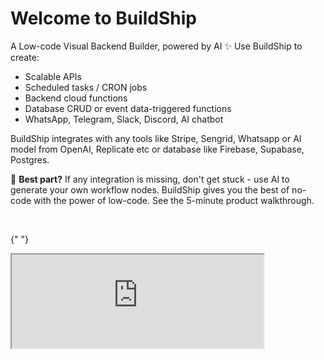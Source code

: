
# Welcome to BuildShip

A Low-code Visual Backend Builder, powered by AI ✨ Use BuildShip to create:

- Scalable APIs
- Scheduled tasks / CRON jobs
- Backend cloud functions
- Database CRUD or event data-triggered functions
- WhatsApp, Telegram, Slack, Discord, AI chatbot

BuildShip integrates with any tools like Stripe, Sengrid, Whatsapp or AI model from OpenAI, Replicate etc or database
like Firebase, Supabase, Postgres.

🪩 **Best part?** If any integration is missing, don't get stuck - use AI to generate your own workflow nodes. BuildShip
gives you the best of no-code with the power of low-code. See the 5-minute product walkthrough.

<br />

{" "}

<iframe
  className='aspect-video w-full'
  src='https://www.youtube.com/embed/k20_4hv7pT4'
  allow='accelerometer; autoplay; clipboard-write; encrypted-media; gyroscope; picture-in-picture'
  allowFullScreen
  width='80%'
/>

## Quick Start


Follow the learning resources below to get a deeper understanding of the platform:

<Cards num={3}>
  <Card image arrow title='How to build a workflow?' href='/basics/workflow'>
    <>![BuildShip Workflows](/assets/workflow-cover.png)</>
  </Card>
  <Card image arrow title='What is a node?' href='/basics/node'>
    <>![BuildShip Nodes](/assets/nodes-cover.png)</>
  </Card>
  <Card image arrow title='What are workflow triggers?' href='/basics/trigger'>
    <>![BuildShip Triggers](/assets/triggers-cover.png)</>
  </Card>
</Cards>

You can connect your favorite AI models, tools, API services, and backend in minutes. Extend your workflow's
capabilities with JavaScript / TypeScript code and 1M+ NPM packages! 🤯

BuildShip lets you build scalable backend workflows for the apps you build on any stack. Be it a no-code app builder
(FlutterFlow, Webflow, Framer, Adalo, Bubble, BravoStudio ...) or a frontend framework (Next.js, React, Vue ...) - you
can build scalable backend tasks for them in minutes. This means you don't need to wrangle or deploy things on the cloud
platform, wait for long build cycles of cloud functions, perform DevOps, etc.

No-code friendly but the code of every node is accessible and tweakable in javascript/typescript. Comes with features
like instant deployment (no need to wait for long build cycles), version control, multiple projects, copying workflows
from one project to another, a large number of templates on popular use cases - WhatsApp Bot, Google Vision, Stripe
Payment, and so much more.

✨✨ Just Build and Ship, instantly 🚀

## What's inside? 👀

Built on top of powerful and scalable **Google Cloud Platform (GCP)**, BuildShip gives you a friction-free serverless
development experience. Now you can quickly transform your ideas into cloud-deployed scripts within seconds, without
leaving your browser.

BuildShip uses **Cloud Run** to run your code in a serverless environment. It also supports EventArc-based backend
triggers, HTTP and webhook backend triggers, data triggers, and BYOC (Bring Your Own Cloud) compatibility.

## Features 🪄

<Image src={features} alt='BuildShip Features' width={1200} />

### Combine the power of any AI Model

Integrate the leading multimodal AI models and services with your APIs and Workflows like **ChatGPT**, **Stable
Diffusion**, **Midjourney**, **DALL-E 2**, and many more.

### The Nodeverse

Explore and select from The Nodeverse, our library of pre-built nodes or generate your own using AI. Tweak the nodes to
your liking and build your own custom workflows.

### Build with JavaScript / TypeScript

Typical low-code, no-code tools use their own complicated formulae process as you start to build anything meaningful.
With BuildShip you can build on javascript/typescript - which has a lot of reference materials. So you will not get
“**stuck**” 😶‍🌫️ in the tool’s features and can build without limits.

### One-of-a-kind development experience

BuildShip provides you with a powerful code editor with autocomplete, localhost-like speedy debugging experience, and a
sandboxing environment. Build serverless scripts fast, right from your browser! ⚡️ Schedule your function calls, save
data to the database, connect to any API and use 1M + NPM packages.

## Why use BuildShip? 🚢

- **Faster development**: BuildShip makes it easy to build and deploy serverless applications, so you can **get your
  ideas to market faster**.

- **Flexible and Extensible**: BuildShip offers the most flexible and powerful platform to build APIs and backend
  workflows exactly the way you want. You will never be stuck waiting for an integration.

- **Lower costs**: It's **serverless**, so you only **pay for the resources you use**. This can save you a lot of money
  on infrastructure costs. You can build 10x workflows for a whole lot less.

- **Scalability**: BuildShip is scalable. So, you can easily scale your applications as your traffic grows!

- **GDPR Compliant**: You have the option to select your project's location and all your workflows will be deployed to
  that region, which means your data never leaves your region of choice.
- **Security**: Save your API Keys and Secrets on **Google Cloud Secret Manager** of your own single-tenant project, so
  you can be confident that your data is safe.

- **Templates to start fast**: 100s of pre-built integrations, from popular AI models like OpenAI text generation,
  Vector embedding, Sythesia video gen, image gen using Stable Diffusion, or using any AI model on platforms like
  Replicate, Hugging Face, etc., or even the ones that will launch in the future!
- **AI-Generated Nodes**: You are not limited to pre-built nodes or the platform. Start from hundreds of pre-built
  nodes, but if something is missing - don’t wait for BuildShip to release an integration! Simply ask AI and it
  generates a custom workflow node just for you.
- **Custom code**: Readily use any API or 1M+ NPM packages: You can use any NPM package in the workflow node or ask Ask
  AI to use an NPM package and generate a node for you.
- **Code made accessible - anytime you want**: BuildShip is not a black box, you can open the code of any node, and
  tweak it any way you want. Use powerful developer tools like logging, version control, a code editor equipped with
  autocomplete, a lightning-fast debugger similar to localhost, and a secure sandboxing environment.

- **One-click deploy**: When ready, hit “ship” and get your backend workflow deployed instantly!

- **Start fast with templates**: We have templates featuring chatbots, music generators, reverse image search using
  Google Vision API, Vector DB search, HTML to PDF converter, and more!

- **They are the team behind Rowy.io** - A popular low-code tool for managing Firestore data and building low-code style
  on Firebase and Google Cloud. They have a great community already building with low-code and the team has been
  shipping products fast to help and solve products of the low-code community. The team is part of the first batch of
  AIGrant.org which has backed top emerging AI companies and their investors include Vercel CEO, execs from Figma,
  Google, Github, and more.

## BuildShip FAQ

The BuildShip FAQ is a collection of useful questions and answers about the project. If you have a question that isn't
answered here, please [open a discussion](https:/buildship.com/discord).

  return (
    <details open className='last-of-type:mb-0 rounded-lg bg-neutral-50 dark:bg-neutral-800 p-2 mt-4'>
      <summary>
        <strong className='text-lg'>{title}</strong>
      </summary>
      <div className='nx-p-2'>{children}</div>
    </details>
  );
}

<FAQBox title='What is a AI generated node?'>
  With BuildShip you can use our pre-build nodes or create one yourself by simply asking what you want to the node to
  do. You can learn more about it [here](/ai-nodes)
</FAQBox>

<FAQBox title='What is the pricing plan?'>
  We are a free tier for you to try out BuildShip and plans to accomodate your needs. You can learn all about pricing
  [here](https://buildship.com/pricing).
</FAQBox>

<Callout emoji='🙋🏻'>
  Need help? Chat with us and our community of low-code/no-code builders and developers on
  [Discord](https://buildship.com/discord).
</Callout>

